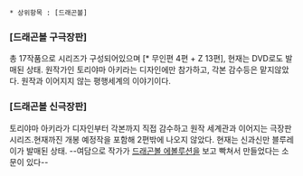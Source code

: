  * 상위항목 : [드래곤볼]

=== [드래곤볼 구극장판] ===
총 17작품으로 시리즈가 구성되어있으며 [* 무인편 4편 + Z 13편], 현재는 DVD로도 발매된 상태. 원작가인 토리야마 아키라는 디자인에만 참가하고, 각본 감수등은 맡지않았다. 원작과 이어지지 않는 평행세계의 이야기이다.

=== [드래곤볼 신극장판] ===
토리야마 아키라가 디자인부터 각본까지 직접 감수하고 원작 세계관과 이어지는 극장판 시리즈.현재까진 개봉 예정작을 포함해 2편밖에 나오지 않았다. 현재는 신과신만 블루레이가 발매된 상태. --여담으로 작가가 [[드래곤볼 에볼루션]]을 보고 빡쳐서 만들었다는 소문이 있다--
